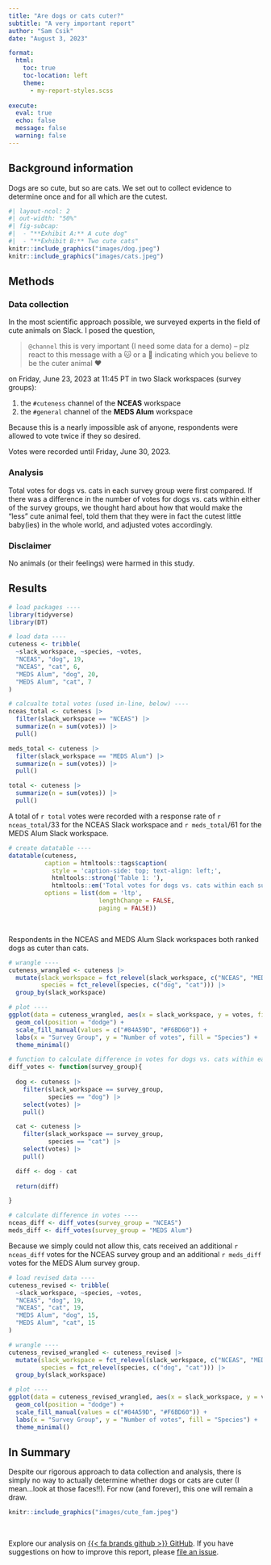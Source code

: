 ```yaml
---
title: "Are dogs or cats cuter?"
subtitle: "A very important report"
author: "Sam Csik"
date: "August 3, 2023"

format: 
  html:
    toc: true
    toc-location: left
    theme: 
      - my-report-styles.scss
    
execute: 
  eval: true
  echo: false
  message: false
  warning: false
---
```


## Background information

Dogs are so cute, but so are cats. We set out to collect evidence to determine once and for all which are the cutest.

```r
#| layout-ncol: 2
#| out-width: "50%"
#| fig-subcap: 
#|  - "**Exhibit A:** A cute dog"
#|  - "**Exhibit B:** Two cute cats"
knitr::include_graphics("images/dog.jpeg")
knitr::include_graphics("images/cats.jpeg")
```

## Methods

### Data collection

In the most scientific approach possible, we surveyed experts in the field of cute animals on Slack. I posed the question,

> `@channel` this is very important (I need some data for a demo) -- plz react to this message with a 🐱 or a 🐶 indicating which you believe to be the cuter animal ❤️

on Friday, June 23, 2023 at 11:45 PT in two Slack workspaces (survey groups):

1. the `#cuteness` channel of the **NCEAS** workspace 
2. the `#general` channel of the **MEDS Alum** workspace

Because this is a nearly impossible ask of anyone, respondents were allowed to vote twice if they so desired.

Votes were recorded until Friday, June 30, 2023.

### Analysis

Total votes for dogs vs. cats in each survey group were first compared. If there was a difference in the number of votes for dogs vs. cats within either of the survey groups, we thought hard about how that would make the "less" cute animal feel, told them that they were in fact the cutest little baby(ies) in the whole world, and adjusted votes accordingly.

### Disclaimer

No animals (or their feelings) were harmed in this study.

## Results

```r
# load packages ----
library(tidyverse)
library(DT)

# load data ----
cuteness <- tribble(
  ~slack_workspace, ~species, ~votes,
  "NCEAS", "dog", 19, 
  "NCEAS", "cat", 6, 
  "MEDS Alum", "dog", 20,
  "MEDS Alum", "cat", 7
)

# calcualte total votes (used in-line, below) ----
nceas_total <- cuteness |> 
  filter(slack_workspace == "NCEAS") |> 
  summarize(n = sum(votes)) |> 
  pull()

meds_total <- cuteness |> 
  filter(slack_workspace == "MEDS Alum") |> 
  summarize(n = sum(votes)) |> 
  pull()

total <- cuteness |> 
  summarize(n = sum(votes)) |> 
  pull()
```

A total of `r total` votes were recorded with a response rate of `r nceas_total`/33 for the NCEAS Slack workspace and `r meds_total`/61 for the MEDS Alum Slack workspace.

```r
# create datatable ----
datatable(cuteness,
          caption = htmltools::tags$caption(
            style = 'caption-side: top; text-align: left;',
            htmltools::strong('Table 1: '), 
            htmltools::em('Total votes for dogs vs. cats within each survey group.')),
          options = list(dom = 'ltp', 
                         lengthChange = FALSE,
                         paging = FALSE))
```

<br>

Respondents in the NCEAS and MEDS Alum Slack workspaces both ranked dogs as cuter than cats.

```r
# wrangle ----
cuteness_wrangled <- cuteness |> 
  mutate(slack_workspace = fct_relevel(slack_workspace, c("NCEAS", "MEDS Alum")),
         species = fct_relevel(species, c("dog", "cat"))) |> 
  group_by(slack_workspace) 

# plot ----
ggplot(data = cuteness_wrangled, aes(x = slack_workspace, y = votes, fill = species)) + 
  geom_col(position = "dodge") + 
  scale_fill_manual(values = c("#84A59D", "#F6BD60")) +
  labs(x = "Survey Group", y = "Number of votes", fill = "Species") +
  theme_minimal() 
```

```r
# function to calculate difference in votes for dogs vs. cats within each survey group ----
diff_votes <- function(survey_group){
  
  dog <- cuteness |> 
    filter(slack_workspace == survey_group,
           species == "dog") |> 
    select(votes) |> 
    pull()

  cat <- cuteness |> 
    filter(slack_workspace == survey_group,
           species == "cat") |> 
    select(votes) |> 
    pull()

  diff <- dog - cat
  
  return(diff)

}

# calculate difference in votes ----
nceas_diff <- diff_votes(survey_group = "NCEAS")
meds_diff <- diff_votes(survey_group = "MEDS Alum")
```

Because we simply could not allow this, cats received an additional `r nceas_diff` votes for the NCEAS survey group and an additional `r meds_diff` votes for the MEDS Alum survey group.

```r
# load revised data ----
cuteness_revised <- tribble(
  ~slack_workspace, ~species, ~votes,
  "NCEAS", "dog", 19, 
  "NCEAS", "cat", 19, 
  "MEDS Alum", "dog", 15,
  "MEDS Alum", "cat", 15
)

# wrangle ----
cuteness_revised_wrangled <- cuteness_revised |> 
  mutate(slack_workspace = fct_relevel(slack_workspace, c("NCEAS", "MEDS Alum")),
         species = fct_relevel(species, c("dog", "cat"))) |> 
  group_by(slack_workspace) 

# plot ----
ggplot(data = cuteness_revised_wrangled, aes(x = slack_workspace, y = votes, fill = species)) + 
  geom_col(position = "dodge") + 
  scale_fill_manual(values = c("#84A59D", "#F6BD60")) +
  labs(x = "Survey Group", y = "Number of votes", fill = "Species") +
  theme_minimal() 
```

## In Summary

Despite our rigorous approach to data collection and analysis, there is simply no way to actually determine whether dogs or cats are cuter (I mean...look at those faces!!). For now (and forever), this one will remain a draw.

```r
knitr::include_graphics("images/cute_fam.jpeg")
```

<br>

<p class="large-text highlight-text center-text">Explore our analysis on [{{< fa brands github >}} GitHub](https://github.com/samanthacsik/cute-cats-dogs). If you have suggestions on how to improve this report, please [file an issue](https://github.com/samanthacsik/cute-cats-dogs/issues).</p>